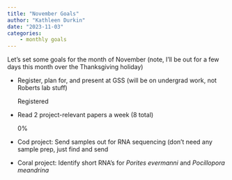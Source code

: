 ```yaml
---
title: "November Goals"
author: "Kathleen Durkin"
date: "2023-11-03"
categories:
    - monthly goals
---
```


Let's set some goals for the month of November (note, I'll be out for a few days this month over the Thanksgiving holiday)

-   Register, plan for, and present at GSS (will be on undergrad work, not Roberts lab stuff)

    <div class="progress">   
    <div class="progress-bar" role="progressbar" style="width: 25%" aria-valuenow="25" aria-valuemin="0" aria-valuemax="100"></div> 
    Registered
    </div>

-   Read 2 project-relevant papers a week (8 total)

    <div class="progress">   
    <div class="progress-bar" role="progressbar" style="width: 0%" aria-valuenow="25" aria-valuemin="0" aria-valuemax="100"></div> 
    0%
    </div>

```{=html}
<!-- -->
```
-   Cod project: Send samples out for RNA sequencing (don't need any sample prep, just find and send

-   Coral project: Identify short RNA's for *Porites evermanni* and *Pocillopora meandrina*
